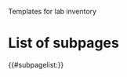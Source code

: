 Templates for lab inventory

{{OslTemplate:Helper/Docu/FormTemplate}}
=List of subpages=
{{#subpagelist:}}